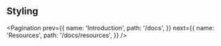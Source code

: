 
## Styling

<Styling />

<Pagination
  prev={{
    name: 'Introduction',
    path: '/docs',
  }}
  next={{
    name: 'Resources',
    path: '/docs/resources',
  }}
/>
